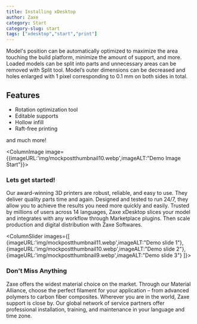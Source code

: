 ```yaml
---
title: Installing xDesktop
author: Zaxe
category: Start
category-slug: start
tags: ["xdesktop","start","print"]
---
```


Model's position can be automatically optimized to maximize the area touching the build platform, minimize the amount of support, and more.
Loaded models can be split into parts and unnecessary areas can be removed with Split tool.
Model’s outer dimensions can be decreased and holes enlarged with 1 pixel corresponding to 0.1 mm on both sides in total.

## Features

- Rotation optimization tool
- Editable supports
- Hollow infill
- Raft-free printing

and much more!

<ColumnImage image={{imageURL:'img/mockpostthumbnail10.webp',imageALT:"Demo Image Start"}}>

### Lets get started!

Our award-winning 3D printers are robust, reliable, and easy to use. They deliver quality parts time and again. Designed and tested to run 24/7, they allow you to achieve the results you need more quickly and easily.
Trusted by millions of users across 14 languages, Zaxe xDesktop slices your model and integrates with any workflow through Marketplace plugins. Then scale production and digital distribution with Zaxe Softwares.

</ColumnImage>

<ColumnSlider images={[
    {imageURL:'img/mockpostthumbnail11.webp',imageALT:"Demo slide 1"},
    {imageURL:'img/mockpostthumbnail10.webp',imageALT:"Demo slide 2"},
    {imageURL:'img/mockpostthumbnail9.webp',imageALT:"Demo slide 3"}
  ]}>

### Don't Miss Anything

Zaxe offers the widest material choice on the market. Through our Material Alliance, choose the perfect filament for your application – from advanced polymers to carbon fiber composites.
Wherever you are in the world, Zaxe support is close by. Our global network of service partners offer professional installation, training, and maintenance in your language and time zone.

</ColumnSlider>

